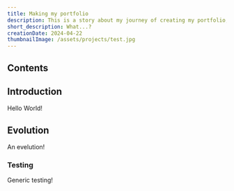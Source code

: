 ```yaml
---
title: Making my portfolio
description: This is a story about my journey of creating my portfolio, and my evolution as a developer.
short_description: What...?
creationDate: 2024-04-22
thumbnailImage: /assets/projects/test.jpg
---
```


## Contents

## Introduction

Hello World!

## Evolution

An evelution!

### Testing

Generic testing!
